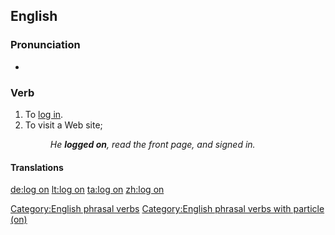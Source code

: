 {{also|logon}}
==English==

===Pronunciation===
* {{audio|en-uk-logon.ogg|Audio (UK)|lang=en}}

===Verb===
{{en-verb|logs on|logging on|logged on|logged on}}

# To [[log in]].
# To visit a Web site; {{non-gloss definition|1=construed with {{term|to|lang=en}}.}}
#: ''He '''logged on''', read the front page, and signed in.''

====Translations====
{{trans-see|log in}}

[[Category:English phrasal verbs]]
[[Category:English phrasal verbs with particle (on)]]

[[de:log on]]
[[lt:log on]]
[[ta:log on]]
[[zh:log on]]